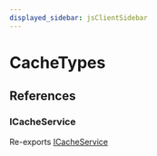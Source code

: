 ```yaml
---
displayed_sidebar: jsClientSidebar
---
```



# CacheTypes

## References

### ICacheService

Re-exports [ICacheService](../../internal/interfaces/internal.ICacheService.mdx)
